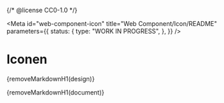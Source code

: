{/* @license CC0-1.0 */}



<Meta
  id="web-component-icon"
  title="Web Component/Icon/README"
  parameters={{
    status: {
      type: "WORK IN PROGRESS",
    },
  }}
/>

# Iconen

<Description>{removeMarkdownH1(design)}</Description>

<Description>{removeMarkdownH1(document)}</Description>
